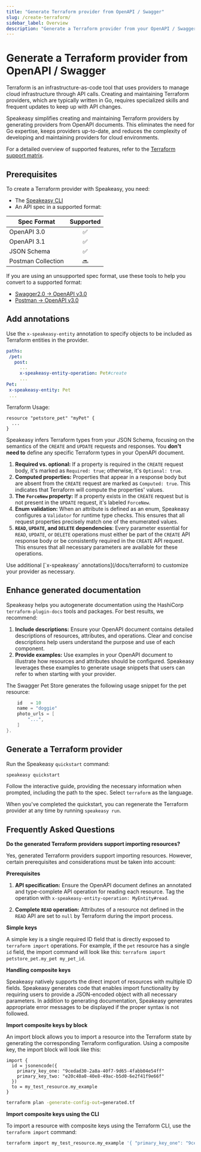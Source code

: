 ```yaml
---
title: "Generate Terraform provider from OpenAPI / Swagger"
slug: /create-terraform/
sidebar_label: Overview
description: "Generate a Terraform provider from your OpenAPI / Swagger spec."
---
```



# Generate a Terraform provider from OpenAPI / Swagger

Terraform is an infrastructure-as-code tool that uses providers to manage cloud infrastructure through API calls. Creating and maintaining Terraform providers, which are typically written in Go, requires specialized skills and frequent updates to keep up with API changes.

Speakeasy simplifies creating and maintaining Terraform providers by generating providers from OpenAPI documents. This eliminates the need for Go expertise, keeps providers up-to-date, and reduces the complexity of developing and maintaining providers for cloud environments.

For a detailed overview of supported features, refer to the [Terraform support matrix](/docs/terraform-support-matrix).

## Prerequisites

To create a Terraform provider with Speakeasy, you need:

- The [Speakeasy CLI](speakeasy-cli/getting-started)
- An API spec in a supported format:

| Spec Format        | Supported |
| ------------------ | :-------: |
| OpenAPI 3.0        |    ✅     |
| OpenAPI 3.1        |    ✅     |
| JSON Schema        |    ✅     |
| Postman Collection |    🔜     |

<Callout title="TIP" variant="success">
If you are using an unsupported spec format, use these tools to help you convert to a supported format:

- [Swagger2.0 -> OpenAPI v3.0](https://github.com/swagger-api/swagger-converter)
- [Postman -> OpenAPI v3.0](https://kevinswiber.github.io/postman2openapi/)
</Callout>

## Add annotations

Use the `x-speakeasy-entity` annotation to specify objects to be included as Terraform entities in the provider.

```yaml
paths:
 /pet:
   post:
     ...
     x-speakeasy-entity-operation: Pet#create
     ...
Pet:
 x-speakeasy-entity: Pet
 ...

```

Terraform Usage:

```HCL
resource "petstore_pet" "myPet" {
  ...
}
```

Speakeasy infers Terraform types from your JSON Schema, focusing on the semantics of the `CREATE` and `UPDATE` requests and responses. You **don't need to** define any specific Terraform types in your OpenAPI document.

1. **Required vs. optional:** If a property is required in the `CREATE` request body, it's marked as `Required: true`; otherwise, it's `Optional: true`.
2. **Computed properties:** Properties that appear in a response body but are absent from the `CREATE` request are marked as `Computed: true`. This indicates that Terraform will compute the properties' values.
3. **The `ForceNew` property:** If a property exists in the `CREATE` request but is not present in the `UPDATE` request, it's labeled `ForceNew`.
4. **Enum validation:** When an attribute is defined as an enum, Speakeasy configures a `Validator` for runtime type checks. This ensures that all request properties precisely match one of the enumerated values.
5. **`READ`, `UPDATE`, and `DELETE` dependencies**: Every parameter essential for `READ`, `UPDATE`, or `DELETE` operations must either be part of the `CREATE` API response body or be consistently required in the `CREATE` API request. This ensures that all necessary parameters are available for these operations.

<Callout title="TIP" variant="success">
  Use additional [`x-speakeasy` annotations](/docs/terraform) to
  customize your provider as necessary.
</Callout>

## Enhance generated documentation

Speakeasy helps you autogenerate documentation using the HashiCorp `terraform-plugin-docs` tools and packages. For best results, we recommend:

1. **Include descriptions:** Ensure your OpenAPI document contains detailed descriptions of resources, attributes, and operations. Clear and concise descriptions help users understand the purpose and use of each component.
2. **Provide examples:** Use examples in your OpenAPI document to illustrate how resources and attributes should be configured. Speakeasy leverages these examples to generate usage snippets that users can refer to when starting with your provider.

The Swagger Pet Store generates the following usage snippet for the pet resource:

```go "petstore_pet" "my_pet" {
    id   = 10
    name = "doggie"
    photo_urls = [
        "...",
    ]
}.
```

## Generate a Terraform provider

Run the Speakeasy `quickstart` command:

```bash
speakeasy quickstart
```

Follow the interactive guide, providing the necessary information when prompted, including the path to the spec. Select `terraform` as the language. 

When you've completed the quickstart, you can regenerate the Terraform provider at any time by running `speakeasy run`.

## Frequently Asked Questions


**Do the generated Terraform providers support importing resources?**

Yes, generated Terraform providers support importing resources. However, certain prerequisites and considerations must be taken into account:

**Prerequisites**

1. **API specification:** Ensure the OpenAPI document defines an annotated and type-complete API operation for reading each resource. Tag the operation with `x-speakeasy-entity-operation: MyEntity#read`.

2. **Complete `READ` operation:** Attributes of a resource not defined in the `READ` API are set to `null` by Terraform during the import process.

**Simple keys**

A simple key is a single required ID field that is directly exposed to `terraform import` operations. For example, if the `pet` resource has a single `id` field, the import command will look like this: `terraform import petstore_pet.my_pet my_pet_id`.

**Handling composite keys**

Speakeasy natively supports the direct import of resources with multiple ID fields. Speakeasy generates code that enables import functionality by requiring users to provide a JSON-encoded object with all necessary parameters. In addition to generating documentation, Speakeasy generates appropriate error messages to be displayed if the proper syntax is not followed.

**Import composite keys by block**

An import block allows you to import a resource into the Terraform state by generating the corresponding Terraform configuration. Using a composite key, the import block will look like this:

```hcl test.tf
import {
  id = jsonencode({
    primary_key_one: "9cedad30-2a8a-40f7-9d65-4fabb04e54ff"
    primary_key_two: "e20c40a0-40e8-49ac-b5d0-6e2f41f9e66f"
  })
  to = my_test_resource.my_example
}
```

```bash
terraform plan -generate-config-out=generated.tf
```

**Import composite keys using the CLI**

To import a resource with composite keys using the Terraform CLI, use the `terraform import` command:

```bash
terraform import my_test_resource.my_example '{ "primary_key_one": "9cedad30-2a8a-40f7-9d65-4fabb04e54ff", "primary_key_two": "e20c40a0-40e8-49ac-b5d0-6e2f41f9e66f" }'
```

